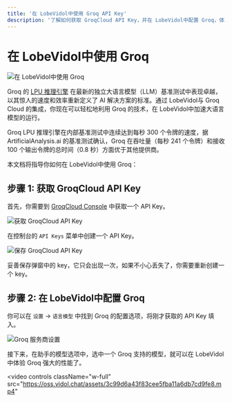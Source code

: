 ```yaml
---
title: '在 LobeVidol中使用 Groq API Key'
description: '了解如何获取 GroqCloud API Key，并在 LobeVidol中配置 Groq，体验 Groq 强大的性能。'
---
```


# 在 LobeVidol中使用 Groq

<img
  src="https://oss.vidol.chat/docs/2024/12/6af40a89ea246f366da332f5f76fec2d.png"
  alt="在 LobeVidol中使用 Groq"
  className="w-full"
/>

Groq 的 [LPU 推理引擎](https://wow.groq.com/news_press/groq-lpu-inference-engine-leads-in-first-independent-llm-benchmark/) 在最新的独立大语言模型（LLM）基准测试中表现卓越，以其惊人的速度和效率重新定义了 AI 解决方案的标准。通过 LobeVidol与 Groq Cloud 的集成，你现在可以轻松地利用 Groq 的技术，在 LobeVidol中加速大语言模型的运行。

<Info>
  Groq LPU 推理引擎在内部基准测试中连续达到每秒 300 个令牌的速度，据 ArtificialAnalysis.ai
  的基准测试确认，Groq 在吞吐量（每秒 241 个令牌）和接收 100 个输出令牌的总时间（0.8
  秒）方面优于其他提供商。
</Info>

本文档将指导你如何在 LobeVidol中使用 Groq：

## 步骤 1: 获取 GroqCloud API Key

首先，你需要到 [GroqCloud Console](https://console.groq.com/) 中获取一个 API Key。

<img
  src="https://oss.vidol.chat/assets/c8b38f398295e004a813b8e364854684.webp"
  alt="获取 GroqCloud API Key"
  className="w-full"
/>

在控制台的 `API Keys` 菜单中创建一个 API Key。

<img
  src="https://oss.vidol.chat/assets/bb6382ba61219fd34cccbcf88c7098ba.webp"
  alt="保存 GroqCloud API Key"
  className="w-full"
/>

<Warning>
  妥善保存弹窗中的 key，它只会出现一次，如果不小心丢失了，你需要重新创建一个 key。
</Warning>

## 步骤 2: 在 LobeVidol中配置 Groq

你可以在 `设置` -> `语言模型` 中找到 Groq 的配置选项，将刚才获取的 API Key 填入。

<img
  src="https://oss.vidol.chat/assets/855a339f0d2163b8928169fac5eca86c.webp"
  alt="Groq 服务商设置"
  className="w-full"
/>

接下来，在助手的模型选项中，选中一个 Groq 支持的模型，就可以在 LobeVidol中体验 Groq 强大的性能了。

<video
  controls
  className="w-full"
  src="https://oss.vidol.chat/assets/3c99d6a43f83cee5fba11a6db7cd9fe8.mp4"
></video>
